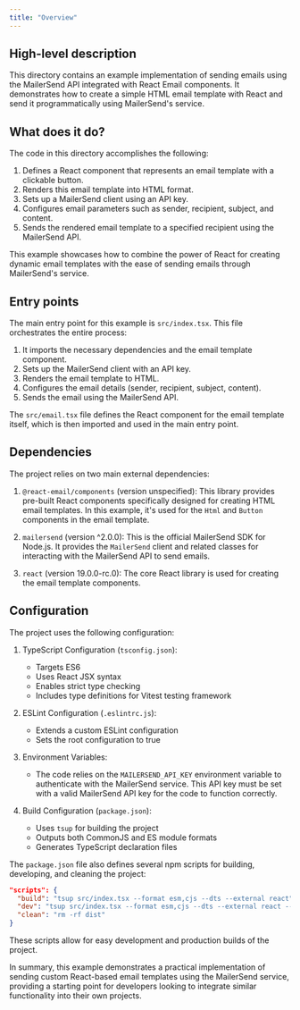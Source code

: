 ```yaml
---
title: "Overview"
---
```


## High-level description
This directory contains an example implementation of sending emails using the MailerSend API integrated with React Email components. It demonstrates how to create a simple HTML email template with React and send it programmatically using MailerSend's service.

## What does it do?
The code in this directory accomplishes the following:

1. Defines a React component that represents an email template with a clickable button.
2. Renders this email template into HTML format.
3. Sets up a MailerSend client using an API key.
4. Configures email parameters such as sender, recipient, subject, and content.
5. Sends the rendered email template to a specified recipient using the MailerSend API.

This example showcases how to combine the power of React for creating dynamic email templates with the ease of sending emails through MailerSend's service.

## Entry points
The main entry point for this example is `src/index.tsx`. This file orchestrates the entire process:

1. It imports the necessary dependencies and the email template component.
2. Sets up the MailerSend client with an API key.
3. Renders the email template to HTML.
4. Configures the email details (sender, recipient, subject, content).
5. Sends the email using the MailerSend API.

The `src/email.tsx` file defines the React component for the email template itself, which is then imported and used in the main entry point.

## Dependencies
The project relies on two main external dependencies:

1. `@react-email/components` (version unspecified): This library provides pre-built React components specifically designed for creating HTML email templates. In this example, it's used for the `Html` and `Button` components in the email template.

2. `mailersend` (version ^2.0.0): This is the official MailerSend SDK for Node.js. It provides the `MailerSend` client and related classes for interacting with the MailerSend API to send emails.

3. `react` (version 19.0.0-rc.0): The core React library is used for creating the email template components.

## Configuration
The project uses the following configuration:

1. TypeScript Configuration (`tsconfig.json`):
   - Targets ES6
   - Uses React JSX syntax
   - Enables strict type checking
   - Includes type definitions for Vitest testing framework

2. ESLint Configuration (`.eslintrc.js`):
   - Extends a custom ESLint configuration
   - Sets the root configuration to true

3. Environment Variables:
   - The code relies on the `MAILERSEND_API_KEY` environment variable to authenticate with the MailerSend service. This API key must be set with a valid MailerSend API key for the code to function correctly.

4. Build Configuration (`package.json`):
   - Uses `tsup` for building the project
   - Outputs both CommonJS and ES module formats
   - Generates TypeScript declaration files

The `package.json` file also defines several npm scripts for building, developing, and cleaning the project:

```json
"scripts": {
  "build": "tsup src/index.tsx --format esm,cjs --dts --external react",
  "dev": "tsup src/index.tsx --format esm,cjs --dts --external react --watch",
  "clean": "rm -rf dist"
}
```

These scripts allow for easy development and production builds of the project.

In summary, this example demonstrates a practical implementation of sending custom React-based email templates using the MailerSend service, providing a starting point for developers looking to integrate similar functionality into their own projects.